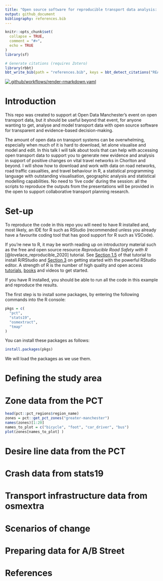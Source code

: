 ```yaml
---
title: "Open source software for reproducible transport data analysis: from zones to route networks"
output: github_document
bibliography: references.bib
---
```


<!-- README.md is generated from README.Rmd. Please edit that file -->

```r
knitr::opts_chunk$set(
  collapse = TRUE,
  comment = "#>",
  echo = TRUE
)
library(sf)
```

```r
# Generate citations (requires Zotero)
library(rbbt)
bbt_write_bib(path = "references.bib", keys = bbt_detect_citations("README.Rmd"), overwrite = TRUE)
```


<!-- badges: start -->
[![.github/workflows/render-rmarkdown.yaml](https://github.com/Robinlovelace/odjitter/actions/workflows/render-rmarkdown.yaml/badge.svg)](https://github.com/Robinlovelace/odjitter/actions/workflows/render-rmarkdown.yaml)
<!-- badges: end -->


# Introduction

This repo was created to support at Open Data Manchester's event on open transport data, but it should be useful beyond that event, for anyone wanting to get, analyse and model transport data with open source software for transparent and evidence-based decision-making.

The amount of open data on transport systems can be overwhelming, especially when much of it is hard to download, let alone visualise and model and edit. In this talk I will talk about tools that can help with accessing open transport data to support you to generate new evidence and analysis in support of positive changes on vital travel networks in Chorlton and beyond. I will show how to download and work with data on road networks, road traffic casualties, and travel behaviour in R, a statistical programming language with outstanding visualisation, geographic analysis and statistical modelling capabilities. No need to 'live code' during the session: all the scripts to reproduce the outputs from the presentations will be provided in the open to support collaborative transport planning research.

# Set-up

To reproduce the code in this repo you will need to have R installed and, most likely, an IDE for R such as RStudio (recommended unless you already have a favourite coding tool that has good support for R such as VSCode).

If you're new to R, it may be worth reading up on introductory material such as the free and open source resource *Reproducible Road Safety with R* [@lovelace_reproducible_2020] tutorial.
See [Section 1.5](https://itsleeds.github.io/rrsrr/introduction.html#installing-r-and-rstudio) of that tutorial to install R/RStudio and [Section 3](https://itsleeds.github.io/rrsrr/rstudio.html) on getting started with the powerful RStudio editor.
A strength of R is the number of high quality and open access [tutorials](https://education.rstudio.com/learn/beginner/), [books](https://education.rstudio.com/learn/beginner/) and videos to get started.

If you have R installed, you should be able to run all the code in this example and reproduce the results.

The first step is to install some packages, by entering the following commands into the R console:

```r
pkgs = c(
  "pct",
  "stats19",
  "osmextract",
  "tmap"
)
```

You can install these packages as follows:

```r
install.packages(pkgs)
```

We will load the packages as we use them.

# Defining the study area

# Zone data from the PCT

```r
head(pct::pct_regions$region_name)
zones = pct::get_pct_zones("greater-manchester")
names(zones)[1:20]
names_to_plot = c("bicycle", "foot", "car_driver", "bus")
plot(zones[names_to_plot] )
```

# Desire line data from the PCT


# Crash data from stats19


# Transport infrastructure data from osmextra


# Scenarios of change

# Preparing data for A/B Street



# References

 
 
